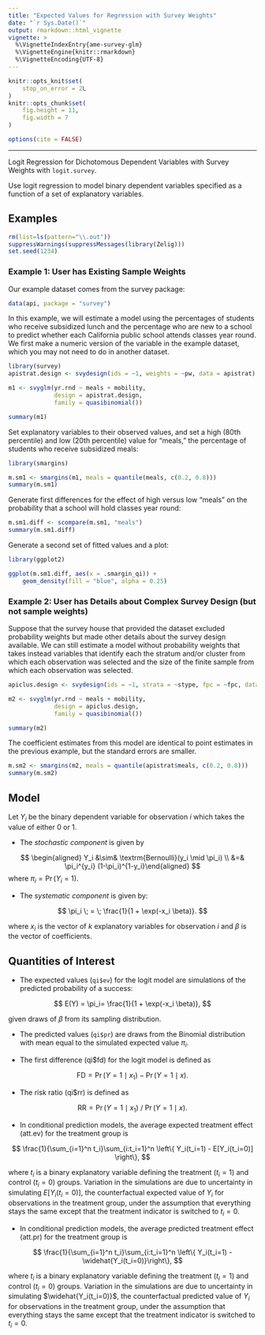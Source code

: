 ```yaml
---
title: "Expected Values for Regression with Survey Weights"
date: "`r Sys.Date()`"
output: rmarkdown::html_vignette
vignette: >
  %\VignetteIndexEntry{ame-survey-glm}
  %\VignetteEngine{knitr::rmarkdown}
  %\VignetteEncoding{UTF-8}
---
```


```r
knitr::opts_knit$set(
    stop_on_error = 2L
)
knitr::opts_chunk$set(
    fig.height = 11,
    fig.width = 7
)

options(cite = FALSE)
```
---

Logit Regression for Dichotomous Dependent Variables with Survey Weights with
`logit.survey`.

Use logit regression to model binary dependent variables specified as a
function of a set of explanatory variables.

Examples
------

```r
rm(list=ls(pattern="\\.out"))
suppressWarnings(suppressMessages(library(Zelig)))
set.seed(1234)
```

### Example 1: User has Existing Sample Weights

Our example dataset comes from the survey package:

```r
data(api, package = "survey")
```

In this example, we will estimate a model using
the percentages of students who receive subsidized
lunch and the percentage who are new to a school
to predict whether each California public school
attends classes year round.  We first make a numeric
version of the variable in the example dataset, which
you may not need to do in another dataset.

```r
library(survey)
apistrat.design <- svydesign(ids = ~1, weights = ~pw, data = apistrat)

m1 <- svyglm(yr.rnd ~ meals + mobility,
             design = apistrat.design,
             family = quasibinomial())

summary(m1)
```

Set explanatory variables to their observed values, and set
a high (80th percentile) and low (20th percentile) value for "meals,"
the percentage of students who receive subsidized meals:

```r
library(smargins)

m.sm1 <- smargins(m1, meals = quantile(meals, c(0.2, 0.8)))
summary(m.sm1)
```

Generate first differences for the effect of high versus low "meals"
on the probability that a school will hold classes year round:

```r
m.sm1.diff <- scompare(m.sm1, "meals")
summary(m.sm1.diff)
```

Generate a second set of fitted values and a plot:

```r
library(ggplot2)

ggplot(m.sm1.diff, aes(x = .smargin_qi)) +
    geom_density(fill = "blue", alpha = 0.25)
```

### Example 2: User has Details about Complex Survey Design (but not sample weights)

Suppose that the survey house that provided the dataset excluded
probability weights but made other details about the survey design
available. We can still estimate a model without probability weights
that takes instead variables that identify each the stratum and/or
cluster from which each observation was selected and the size of the
finite sample from which each observation was selected.

```r
apiclus.design <- svydesign(ids = ~1, strata = ~stype, fpc = ~fpc, data = apistrat)

m2 <- svyglm(yr.rnd ~ meals + mobility,
             design = apiclus.design,
             family = quasibinomial())

summary(m2)
```

The coefficient estimates from this model are identical to
point estimates in the previous example, but the standard errors
are smaller.

```r
m.sm2 <- smargins(m2, meals = quantile(apistrat$meals, c(0.2, 0.8)))
summary(m.sm2)
```

Model
------

Let $Y_i$ be the binary dependent variable for observation
$i$ which takes the value of either 0 or 1.

-  The *stochastic component* is given by


$$
    \begin{aligned}
        Y_i &\sim& \textrm{Bernoulli}(y_i \mid \pi_i) \\
          &=& \pi_i^{y_i} (1-\pi_i)^{1-y_i}\end{aligned}
$$
   where $\pi_i=\Pr(Y_i=1)$.

-  The *systematic component* is given by:


$$
    \pi_i \; = \; \frac{1}{1 + \exp(-x_i \beta)}.
$$

   where $x_i$ is the vector of $k$ explanatory variables
   for observation $i$ and $\beta$ is the vector of
   coefficients.

Quantities of Interest
------

-  The expected values (`qi$ev`) for the logit model are simulations of
   the predicted probability of a success:


$$
    E(Y) =
        \pi_i= \frac{1}{1 + \exp(-x_i \beta)},
$$

   given draws of $\beta$ from its sampling distribution.

-  The predicted values (`qi$pr`) are draws from the Binomial distribution
   with mean equal to the simulated expected value $\pi_i$.

-  The first difference (qi$fd) for the logit model is defined as


$$
    \textrm{FD} = \Pr(Y = 1 \mid x_1) - \Pr(Y = 1 \mid x).
$$

-  The risk ratio (qi$rr) is defined as


$$
    \textrm{RR} = \Pr(Y = 1 \mid x_1) \ / \ \Pr(Y = 1 \mid x).
$$

-  In conditional prediction models, the average expected treatment
   effect (att.ev) for the treatment group is


$$
    \frac{1}{\sum_{i=1}^n t_i}\sum_{i:t_i=1}^n \left\{ Y_i(t_i=1) -
        E[Y_i(t_i=0)] \right\},
$$

   where $t_i$ is a binary explanatory variable defining the
   treatment ($t_i=1$) and control ($t_i=0$) groups.
   Variation in the simulations are due to uncertainty in simulating
   $E[Y_i(t_i=0)]$, the counterfactual expected value of
   $Y_i$ for observations in the treatment group, under the
   assumption that everything stays the same except that the treatment
   indicator is switched to $t_i=0$.

-  In conditional prediction models, the average predicted treatment
   effect (att.pr) for the treatment group is


$$
    \frac{1}{\sum_{i=1}^n t_i}\sum_{i:t_i=1}^n \left\{ Y_i(t_i=1) -
        \widehat{Y_i(t_i=0)}\right\},
$$

   where $t_i$ is a binary explanatory variable defining the
   treatment ($t_i=1$) and control ($t_i=0$) groups.
   Variation in the simulations are due to uncertainty in simulating
   $\widehat{Y_i(t_i=0)}$, the counterfactual predicted value of
   $Y_i$ for observations in the treatment group, under the
   assumption that everything stays the same except that the treatment
   indicator is switched to $t_i=0$.

